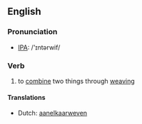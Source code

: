 ==English==
=== Pronunciation ===
*[[w:IPA|IPA]]: /'ɪntərwif/

=== Verb ===
{{irregverb|'''to interweave'''|'''[[interweaves]]'''||'''[[interwove]]'''|'''[[interwoven]]'''|'''[[interweaving]]'''}}

# to [[combine]] two things through [[weaving]]

====Translations====
*Dutch: [[aanelkaarweven]]